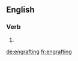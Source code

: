 ==English==

===Verb===
{{head|en}}

# {{present participle of|engraft|lang=en}}

[[de:engrafting]]
[[fr:engrafting]]
